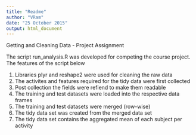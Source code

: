 ```yaml
---
title: "Readme"
author: "VRam"
date: "25 October 2015"
output: html_document
---
```


Getting and Cleaning Data - Project Assignment 

The script run_analysis.R was developed for competing the course project. The features of the script below 

1. Libraries plyr and reshape2 were used for cleaning the raw data 
2. The activites and features required for the tidy data were first collected 
3. Post collection the fields were refiend to make them readable 
4. The training and test datasets were loaded into the respective data frames 
5. The training and test datasets were merged (row-wise)
6. The tidy data set was created from the merged data set 
7. The tidy data set contains the aggregated mean of each subject per activity 
